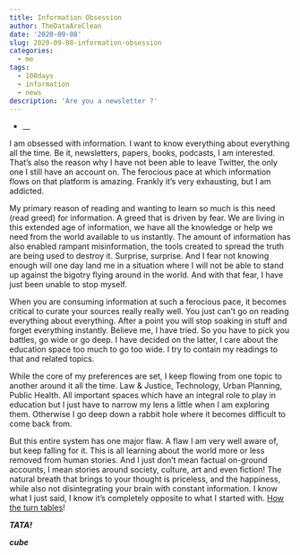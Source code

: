 ```yaml
---
title: Information Obsession
author: TheDataAreClean
date: '2020-09-08'
slug: 2020-09-08-information-obsession
categories:
  - me
tags:
  - 100days
  - information
  - news
description: 'Are you a newsletter ?'
---
```


* __

I am obsessed with information. I want to know everything about everything all the time. Be it, newsletters, papers, books, podcasts, I am interested. That's also the reason why I have not been able to leave Twitter, the only one I still have an account on. The ferocious pace at which information flows on that platform is amazing. Frankly it's very exhausting, but I am addicted.

My primary reason of reading and wanting to learn so much is this need (read greed) for information. A greed that is driven by fear. We are living in this extended age of information, we have all the knowledge or help we need from the world available to us instantly. The amount of information has also enabled rampant misinformation, the tools created to spread the truth are being used to destroy it. Surprise, surprise. And I fear not knowing enough will one day land me in a situation where I will not be able to stand up against the bigotry flying around in the world. And with that fear, I have just been unable to stop myself.

When you are consuming information at such a ferocious pace, it becomes critical to curate your sources really really well. You just can't go on reading everything about everything. After a point you will stop soaking in stuff and forget everything instantly. Believe me, I have tried. So you have to pick you battles, go wide or go deep. I have decided on the latter, I care about the education space too much to go too wide. I try to contain my readings to that and related topics.

While the core of my preferences are set, I keep flowing from one topic to another around it all the time. Law & Justice, Technology, Urban Planning, Public Health. All important spaces which have an integral role to play in education but I just have to narrow my lens a little when I am exploring them. Otherwise I go deep down a rabbit hole where it becomes difficult to come back from.

But this entire system has one major flaw. A flaw I am very well aware of, but keep falling for it. This is all learning about the world more or less removed from human stories. And I just don't mean factual on-ground accounts, I mean stories around society, culture, art and even fiction! The natural breath that brings to your thought is priceless, and the happiness, while also not disintegrating your brain with constant information. I know what I just said, I know it's completely opposite to what I started with. [How the turn tables](https://youtu.be/KdhSxMgpJL8){target="_blank"}!

**_TATA!_**

**_cube_**
